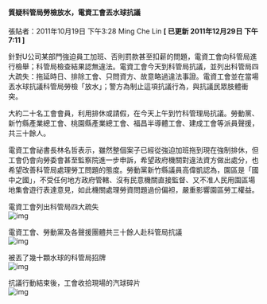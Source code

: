 #### 質疑科管局勞檢放水，電資工會丟水球抗議

張貼者：2011年10月19日 下午3:28 Ming Che Lin   **[ 已更新 2011年12月29日 下午7:11 ]**

針對U公司某部門強迫員工加班、否則罰款甚至扣薪的問題，電資工會向科管局進行檢舉；科管局檢查結果認無違法。電資工會今天到科管局抗議，並列出科管局四大疏失：拖延時日、排除工會、只問資方、故意略過違法事證。電資工會並在當場丟水球抗議科管局勞檢「放水」；警方為制止這項抗議行為，與抗議民眾肢體衝突。

大約二十名工會會員，利用排休或請假，在今天上午到竹科管理局抗議。勞動黨、新竹縣產業總工會、桃園縣產業總工會、福昌半導體工會、建成工會等派員聲援，共三十餘人。 

電資工會祕書長林名哲表示，雖然整個案子已經從強迫加班拖到現在強制排休，但工會仍會向勞委會甚至監察院進一步申訴，希望政府機關對違法資方做出處分，也希望改善科管局處理勞工問題的態度。勞動黨新竹縣議員高偉凱認為，園區是「國中之國」，不受任何地方政府管轄、沒有民意機關直接監督、又不准人民用園區場地集會遊行表達意見，如此機關處理勞資問題過份偏袒，嚴重影響園區勞工權益。 
 
電資工會列出科管局四大疏失  
![img](/images/20111019/1.jpeg)

電資工會、勞動黨及各聲援團體共三十餘人赴科管局抗議  
![img](/images/20111019/2.jpeg)

被丟了幾十顆水球的科管局招牌  
![img](/images/20111019/3.jpeg)


抗議行動結束後，工會收拾現場的汽球碎片  
![img](/images/20111019/4.jpeg)

